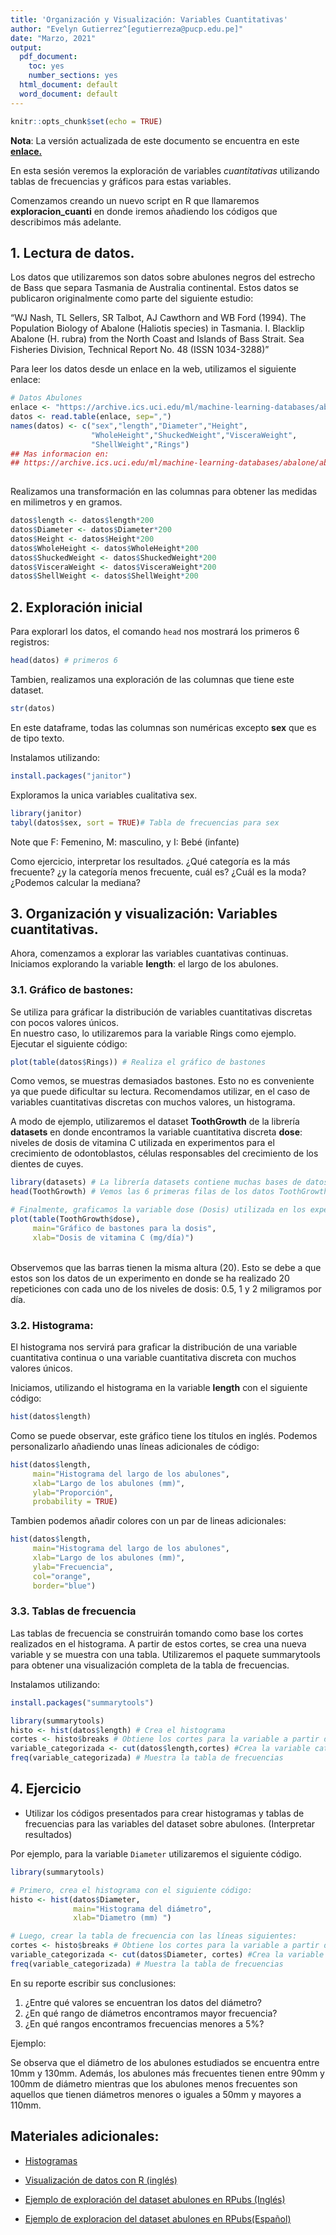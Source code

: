```yaml
---
title: 'Organización y Visualización: Variables Cuantitativas'
author: "Evelyn Gutierrez^[egutierreza@pucp.edu.pe]"
date: "Marzo, 2021"
output:
  pdf_document:
    toc: yes
    number_sections: yes
  html_document: default
  word_document: default
---
```

 

```r
knitr::opts_chunk$set(echo = TRUE)
```
  
**Nota**: La versión actualizada de este documento se encuentra en este **[enlace.](https://rpubs.com/Elyn1017/exploracionR_cuanti)**

\newpage
  
En esta sesión veremos la exploración de variables *cuantitativas* utilizando tablas de frecuencias y gráficos para estas variables. 
  
Comenzamos creando un nuevo script en R que llamaremos **exploracion_cuanti** en donde iremos añadiendo los códigos que describimos más adelante.


## 1. Lectura de datos. {#lectura}

Los datos que utilizaremos son datos sobre abulones negros del estrecho de Bass que separa Tasmania de Australia continental. Estos datos se publicaron originalmente como parte del siguiente estudio:

"WJ Nash, TL Sellers, SR Talbot, AJ Cawthorn and WB Ford (1994). The Population Biology of Abalone (Haliotis species) in Tasmania. I. Blacklip Abalone (H. rubra) from the North Coast and Islands of Bass Strait. Sea Fisheries Division, Technical Report No. 48 (ISSN 1034-3288)"

Para leer los datos desde un enlace en la web, utilizamos el siguiente enlace:

```r

# Datos Abulones
enlace <- "https://archive.ics.uci.edu/ml/machine-learning-databases/abalone/abalone.data"
datos <- read.table(enlace, sep=",")
names(datos) <- c("sex","length","Diameter","Height",
                  "WholeHeight","ShuckedWeight","VisceraWeight",
                  "ShellWeight","Rings")
## Mas informacion en: 
## https://archive.ics.uci.edu/ml/machine-learning-databases/abalone/abalone.names
  
```

Realizamos una transformación en las columnas para obtener las medidas en milimetros y en gramos.

```r
datos$length <- datos$length*200
datos$Diameter <- datos$Diameter*200
datos$Height <- datos$Height*200
datos$WholeHeight <- datos$WholeHeight*200
datos$ShuckedWeight <- datos$ShuckedWeight*200
datos$VisceraWeight <- datos$VisceraWeight*200
datos$ShellWeight <- datos$ShellWeight*200
```


## 2. Exploración inicial


Para explorarl los datos, el comando `head` nos mostrará los primeros 6 registros: 

```r
head(datos) # primeros 6 
```


Tambien, realizamos una exploración de las columnas que tiene este dataset.

```r
str(datos)
```

En este dataframe, todas las columnas son numéricas excepto **sex** que es de tipo texto.

Instalamos utilizando:
```r
install.packages("janitor")
```


Exploramos la unica variables cualitativa sex. 
 
```r
library(janitor)
tabyl(datos$sex, sort = TRUE)# Tabla de frecuencias para sex
```

Note que F: Femenino, M: masculino, y I: Bebé (infante)

Como ejercicio, interpretar los resultados. ¿Qué categoría es la más frecuente? ¿y la categoría menos frecuente, cuál es? ¿Cuál es la moda? ¿Podemos calcular la mediana?


##  3. Organización y visualización: Variables cuantitativas. {#orga}

Ahora, comenzamos a explorar las variables cuantativas continuas.\
Iniciamos explorando la variable **length**: el largo de los abulones.

### 3.1. Gráfico de bastones: {#bastones}

Se utiliza para gráficar la distribución de variables cuantitativas discretas con pocos valores únicos. \
En nuestro caso, lo utilizaremos para la variable Rings como ejemplo. Ejecutar el siguiente código:

```r
plot(table(datos$Rings)) # Realiza el gráfico de bastones
```


Como vemos, se muestras demasiados bastones. Esto no es conveniente ya que puede dificultar su lectura. Recomendamos utilizar, en el caso de variables cuantitativas discretas con muchos valores, un histograma. 

A modo de ejemplo, utilizaremos el dataset **ToothGrowth** de la librería **datasets** en donde encontramos la variable cuantitativa discreta **dose**: niveles de dosis de vitamina C utilizada en experimentos para el crecimiento de odontoblastos, células responsables del crecimiento de los dientes de cuyes.


```r
library(datasets) # La librería datasets contiene muchas bases de datos para explorar y analizar.
head(ToothGrowth) # Vemos las 6 primeras filas de los datos ToothGrowth.

# Finalmente, graficamos la variable dose (Dosis) utilizada en los experimentos.
plot(table(ToothGrowth$dose),
     main="Gráfico de bastones para la dosis",
     xlab="Dosis de vitamina C (mg/día)")
```
\
Observemos que las barras tienen la misma altura (20). Esto se debe a que estos son los datos de un experimento en donde se ha realizado 20 repeticiones con cada uno de los niveles de dosis: 0.5, 1 y 2 miligramos por día.

<!--
Otro ejemplo, lo realizaremos con la variable conc del dataset CO2 disponible en la librería datasets.

```r
library(datasets) # La librería datasets contiene muchos datos para analizar y explorar.
head(CO2) # Vemos las 6 primeras filas de los datos ToothGrowth 

# Graficamos la variable dose (Dosis) utilizada en los experimentos
plot(table(CO2$conc))
```
-->

### 3.2. Histograma: {#histograma}

El histograma nos servirá para graficar la distribución de una variable cuantitativa continua o una variable cuantitativa discreta con muchos valores únicos. 

Iniciamos, utilizando el histograma en la variable **length** con el siguiente código:

```r
hist(datos$length)
```  

Como se puede observar, este gráfico tiene los títulos en inglés. Podemos personalizarlo añadiendo unas líneas adicionales de código:


```r
hist(datos$length,
     main="Histograma del largo de los abulones",
     xlab="Largo de los abulones (mm)",
     ylab="Proporción",
     probability = TRUE)
```

Tambien podemos añadir colores con un par de lineas adicionales:

```r
hist(datos$length,
     main="Histograma del largo de los abulones",
     xlab="Largo de los abulones (mm)",
     ylab="Frecuencia",
     col="orange",
     border="blue")
```

### 3.3. Tablas de frecuencia {#tablas}

Las tablas de frecuencia se construirán tomando como base los cortes realizados en el histograma. A partir de estos cortes, se crea una nueva variable y se muestra con una tabla. 
Utilizaremos el paquete summarytools para obtener una visualización completa de la tabla de frecuencias.

Instalamos utilizando:
```r
install.packages("summarytools")
```


```r
library(summarytools)
histo <- hist(datos$length) # Crea el histograma
cortes <- histo$breaks # Obtiene los cortes para la variable a partir del histograma
variable_categorizada <- cut(datos$length,cortes) #Crea la variable categorizada
freq(variable_categorizada) # Muestra la tabla de frecuencias
```

 
## 4. Ejercicio {#ejercicios}

* Utilizar los códigos presentados para crear histogramas y tablas de frecuencias para las variables del dataset sobre abulones. (Interpretar resultados)

Por ejemplo, para la variable `Diameter` utilizaremos el siguiente código.

```r
library(summarytools)

# Primero, crea el histograma con el siguiente código:
histo <- hist(datos$Diameter,
              main="Histograma del diámetro",
              xlab="Diametro (mm) ")

# Luego, crear la tabla de frecuencia con las líneas siguientes:
cortes <- histo$breaks # Obtiene los cortes para la variable a partir del histograma
variable_categorizada <- cut(datos$Diameter, cortes) #Crea la variable categorizada
freq(variable_categorizada) # Muestra la tabla de frecuencias
```

En su reporte escribir sus conclusiones:


1. ¿Entre qué valores se encuentran los datos del diámetro? 
2. ¿En qué rango de diámetros encontramos mayor frecuencia?
3. ¿En qué rangos encontramos frecuencias menores a 5%? 


Ejemplo: 

Se observa que el diámetro de los abulones estudiados se encuentra entre 10mm y 130mm. Además, los abulones más frecuentes tienen entre 90mm y 100mm de diámetro mientras que los abulones menos frecuentes son aquellos que tienen diámetros menores o iguales a 50mm y mayores a 110mm.

 
## Materiales adicionales: 

* [Histogramas](https://bookdown.org/jboscomendoza/r-principiantes4/histogramas.html)

* [Visualización de datos con R (inglés)](https://rkabacoff.github.io/datavis/Univariate.html)

* [Ejemplo de exploración del dataset abulones en RPubs (Inglés)](https://shapbio.me/courses/biolB215s14/abalone_cleaning.html)

* [Ejemplo de exploracion del dataset abulones en RPubs(Español)](https://rpubs.com/camilamila/analisis_exp)